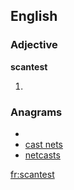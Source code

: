 ==English==

===Adjective===
'''scantest'''

# {{superlative of|[[scant]]}}

===Anagrams===
* {{alphagram|acensstt}}
* [[cast nets#English|cast nets]]
* [[netcasts#English|netcasts]]

[[fr:scantest]]